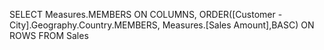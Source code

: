 SELECT Measures.MEMBERS ON COLUMNS,
ORDER([Customer - City].Geography.Country.MEMBERS,
Measures.[Sales Amount],BASC) ON ROWS
FROM Sales

